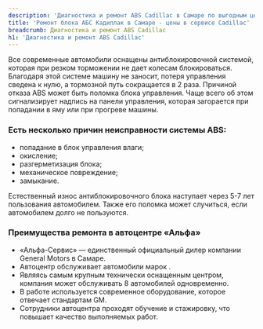 ```yaml
---
description: 'Диагностика и ремонт ABS Cadillac в Самаре по выгодным ценам в сертифицированном сервисе Кадиллак.'
title: 'Ремонт блока АБС Кадиллак в Самаре - цены в сервисе Cadillac'
breadcrumb: Диагностика и ремонт ABS Cadillac
h1: 'Диагностика и ремонт ABS Cadillac'
---
```


<p>
	 Все современные автомобили оснащены антиблокировочной системой, которая при резком торможении не дает колесам блокироваться. Благодаря этой системе машину не заносит, потеря управления сведена к нулю, а тормозной путь сокращается в 2 раза. Причиной отказа ABS может быть поломка блока управления. Чаще всего об этом сигнализирует надпись на панели управления, которая загорается при попадании в яму или при прогреве машины.
</p>
<h3>Есть несколько причин неисправности системы ABS:</h3>
<ul>
	<li>попадание в блок управления влаги;</li>
	<li>окисление;</li>
	<li>разгерметизация блока;</li>
	<li>механическое повреждение;</li>
	<li>замыкание.</li>
</ul>
<p>
	 Естественный износ антиблокировочного блока наступает через 5-7 лет пользования автомобилем. Также его поломка может случиться, если автомобилем долго не пользуются.
</p>
<h3>Преимущества ремонта в автоцентре «Альфа»</h3>
<ul>
	<li>«Альфа-Сервис» — единственный официальный дилер компании General Motors в Самаре.</li>
	<li>Автоцентр обслуживает автомобили марок <RemontModels />.</li>
	<li>Являясь самым крупным технически оснащенным центром, компания может обслуживать 8 автомобилей одновременно.</li>
	<li>В работе используется современное оборудование, которое отвечает стандартам GM.</li>
	<li>Сотрудники автоцентра проходят обучение и стажировку, что повышает качество выполняемых работ.</li>
</ul>